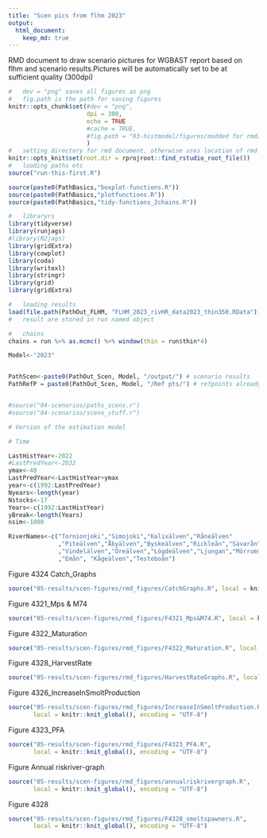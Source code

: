 ```yaml
---
title: "Scen pics from flhm 2023"
output:
  html_document:
    keep_md: true
---
```


RMD document to draw scenario pictures for WGBAST report based on 
flhm and scenario results.Pictures will be automatically set to
be at sufficient quality (300dpi)

```r
#   dev = "png" saves all figures as png
#   fig.path is the path for saving figures
knitr::opts_chunk$set(#dev = "png",
                      dpi = 300,
                      echo = TRUE
                      #cache = TRUE,
                      #fig.path = "03-histmodel/figures/modded for rmd/figures_rdy/"
                      )
#   setting directory for rmd document, otherwise uses location of rmd as root
knitr::opts_knit$set(root.dir = rprojroot::find_rstudio_root_file())
#   loading paths etc
source("run-this-first.R")                   

```


```r


source(paste0(PathBasics,"boxplot-functions.R"))
source(paste0(PathBasics,"plotfunctions.R"))
source(paste0(PathBasics,"tidy-functions_2chains.R"))

#   libraryrs
library(tidyverse)
library(runjags)
#library(R2jags)
library(gridExtra)
library(cowplot)
library(coda)
library(writexl)
library(stringr)
library(grid)
library(gridExtra)

#   loading results
load(file.path(PathOut_FLHM, "FLHM_2023_rivHR_data2023_thin350.RData"))
#   result are stored in run named object

#   chains
chains = run %>% as.mcmc() %>% window(thin = run$thin*4)

Model<-"2023"


PathScen<-paste0(PathOut_Scen, Model, "/output/") # scenario results
PathRefP = paste0(PathOut_Scen, Model, "/Ref pts/") # refpoints already calculated


#source("04-scenarios/paths_scens.r")
#source("04-scenarios/scens_stuff.r")

# Version of the estimation model

# Time

LastHistYear<-2022
#LastPredYear<-2032
ymax<-40
LastPredYear<-LastHistYear+ymax
year<-c(1992:LastPredYear)
Nyears<-length(year)
Nstocks<-17
Years<-c(1992:LastHistYear)
yBreak<-length(Years)
nsim<-1000

RiverNames<-c("Tornionjoki","Simojoki","Kalixälven","Råneälven"
              ,"Piteälven","Åbyälven","Byskeälven","Rickleån","Sävarån"
              ,"Vindelälven","Öreälven","Lögdeälven","Ljungan","Mörrumsån"
              ,"Emån", "Kågeälven","Testeboån")


```


Figure 4324 Catch_Graphs
```r
source("05-results/scen-figures/rmd_figures/CatchGraphs.R", local = knitr::knit_global(), encoding = "UTF-8")
```

Figure 4321_Mps & M74
```r
source("05-results/scen-figures/rmd_figures/F4321_Mps&M74.R", local = knitr::knit_global(), encoding = "UTF-8")
```

Figure 4322_Maturation
```r
source("05-results/scen-figures/rmd_figures/F4322_Maturation.R", local = knitr::knit_global(), encoding = "UTF-8")
```

Figure 4328_HarvestRate
```r
source("05-results/scen-figures/rmd_figures/HarvestRateGraphs.R", local = knitr::knit_global(), encoding = "UTF-8")
```

Figure 4326_IncreaseInSmoltProduction
```r
source("05-results/scen-figures/rmd_figures/IncreaseInSmoltProduction.R", 
       local = knitr::knit_global(), encoding = "UTF-8")
```

Figure 4323_PFA
```r
source("05-results/scen-figures/rmd_figures/F4323_PFA.R", 
       local = knitr::knit_global(), encoding = "UTF-8")
```

Figure Annual riskriver-graph
```r
source("05-results/scen-figures/rmd_figures/annualriskrivergraph.R", 
       local = knitr::knit_global(), encoding = "UTF-8")
```

Figure 4328
```r
source("05-results/scen-figures/rmd_figures/F4328_smoltspawners.R", 
       local = knitr::knit_global(), encoding = "UTF-8")
```